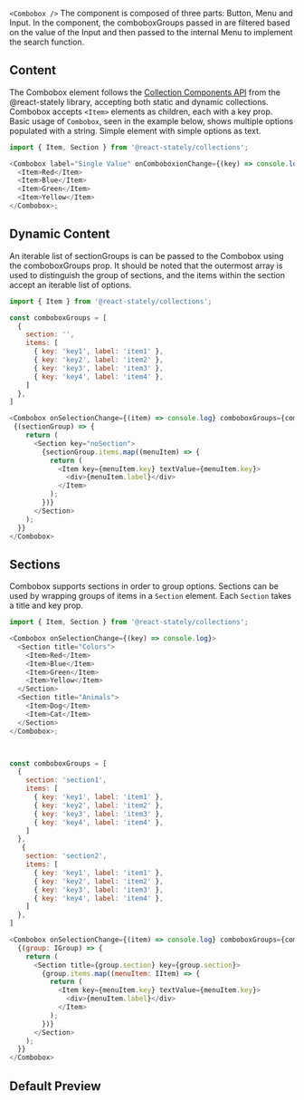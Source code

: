 
`<Combobox />`
The component is composed of three parts: Button, Menu and Input. In the component, the comboboxGroups 
passed in are filtered based on the value of the Input and then passed to the internal Menu 
to implement the search function.

## Content

The Combobox element follows the
[Collection Components API](https://react-spectrum.adobe.com/react-stately/collections.html) from
the @react-stately library, accepting both static and dynamic collections. Combobox accepts `<Item>`
elements as children, each with a key prop. Basic usage of `Combobox`, seen in the example below,
shows multiple options populated with a string. Simple element with simple options as text.

```js
import { Item, Section } from '@react-stately/collections';

<Combobox label="Single Value" onComboboxionChange={(key) => console.log}>
  <Item>Red</Item>
  <Item>Blue</Item>
  <Item>Green</Item>
  <Item>Yellow</Item>
</Combobox>;
```


## Dynamic Content

An iterable list of sectionGroups is can be passed to the Combobox using the comboboxGroups prop. 
It should be noted that the outermost array is used to distinguish the group of sections, 
and the items within the section accept an iterable list of options.

```js
import { Item } from '@react-stately/collections';

const comboboxGroups = [
  { 
    section: '',
    items: [ 
      { key: 'key1', label: 'item1' },
      { key: 'key2', label: 'item2' },
      { key: 'key3', label: 'item3' },
      { key: 'key4', label: 'item4' },
    ]
  },
]

<Combobox onSelectionChange={(item) => console.log} comboboxGroups={comboboxGroups}>
 {(sectionGroup) => {
    return (
      <Section key="noSection">
        {sectionGroup.items.map((menuItem) => {
          return (
            <Item key={menuItem.key} textValue={menuItem.key}>
              <div>{menuItem.label}</div>
            </Item>
          );
        })}
      </Section>
    );
  }}
</Combobox>
```

## Sections

Combobox supports sections in order to group options. Sections can be used by wrapping groups of items
in a `Section` element. Each `Section` takes a title and key prop.

```js
import { Item, Section } from '@react-stately/collections';

<Combobox onSelectionChange={(key) => console.log}>
  <Section title="Colors">
    <Item>Red</Item>
    <Item>Blue</Item>
    <Item>Green</Item>
    <Item>Yellow</Item>
  </Section>
  <Section title="Animals">
    <Item>Dog</Item>
    <Item>Cat</Item>
  </Section>
</Combobox>;



const comboboxGroups = [
  { 
    section: 'section1',
    items: [ 
      { key: 'key1', label: 'item1' },
      { key: 'key2', label: 'item2' },
      { key: 'key3', label: 'item3' },
      { key: 'key4', label: 'item4' },
    ]
  },
   { 
    section: 'section2',
    items: [ 
      { key: 'key1', label: 'item1' },
      { key: 'key2', label: 'item2' },
      { key: 'key3', label: 'item3' },
      { key: 'key4', label: 'item4' },
    ]
  },
]

<Combobox onSelectionChange={(item) => console.log} comboboxGroups={comboboxGroups}>
  {(group: IGroup) => {
    return (
      <Section title={group.section} key={group.section}>
        {group.items.map((menuItem: IItem) => {
          return (
            <Item key={menuItem.key} textValue={menuItem.key}>
              <div>{menuItem.label}</div>
            </Item>
          );
        })}
      </Section>
    );
  }}
</Combobox>
```


## Default Preview
